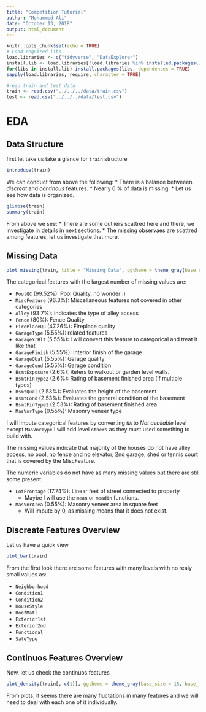 ```yaml
---
title: "Competition Tutorial"
author: "Mohammed Ali"
date: "October 13, 2018"
output: html_document
---
```


```r
knitr::opts_chunk$set(echo = TRUE)
# Load required libs
load.libraries <- c("tidyverse", "DataExplorer")
install.lib <- load.libraries[!load.libraries %in% installed.packages()]
for(libs in install.lib) install.packages(libs, dependences = TRUE)
sapply(load.libraries, require, character = TRUE)

#read train and test data
train <- read.csv("../../../data/train.csv")
test <- read.csv("../../../data/test.csv")
```

# EDA

## Data Structure
first let take us take a glance for `train` structure

```r
introduce(train)
```

We can conduct from above the following:
* There is a balance betweeen *discreat* and *continous* features.
* Nearly 6 % of data is missing.
*
Let us see how data is organized.

```r
glimpse(train)
summary(train)
```

From above we see:
* There are some outliers scattred here and there, we investigate in details in next sections.
* The missing observaes are scattred among features, let us investigate that more.

## Missing Data

```r
plot_missing(train, title = "Missing Data", ggtheme = theme_gray(base_size = 15))
```


The categorical features with the largest number of missing values are: 

* `PoolQC` (99.52%):  Pool Quality, no wonder :)
* `MiscFeature` (96.3%): Miscellaneous features not covered in other categories
* `Alley` (93.7%): indicates the type of alley access
* `Fence` (80%): Fence Quality
* `FirePlaceQu` (47.26%): Fireplace quality
* `GarageType` (5.55%): related features
* `GarageYrBlt` (5.55%): I will convert this feature to categorical and treat it like that
* `GarageFinish` (5.55%): Interior finish of the garage
* `GarageQUal` (5.55%): Garage quality
* `GarageCond` (5.55%): Garage condition
* `BsmtExposure` (2.6%): Refers to walkout or garden level walls.
* `BsmtFinType2` (2.6%): Rating of basement finished area (if multiple types)
* `BsmtQual` (2.53%): Evaluates the height of the basement
* `BsmtCond` (2.53%): Evaluates the general condition of the basement
* `BsmtFinType1` (2.53%): Rating of basement finished area
* `MasVnrType` (0.55%): Masonry veneer type


I will Impute categorical features by converting `NA` to *Not available* level except `MasVnrType` I will add level `others` as they must used something to build with.

The missing values indicate that majority of the houses do not have alley access, no pool, no fence and no elevator, 2nd garage, shed or tennis court that is covered by the MiscFeature.

The numeric variables do not have as many missing values but there are still some present:

* `LotFrontage` (17.74%): Linear feet of street connected to property
    * Maybe I will use the `mean` or `meadin` functions.
* `MasVnrArea` (0.55%): Masonry veneer area in square feet
    * Will impute by 0, as missing means that it does not exist.

## Discreate Features Overview

Let us have a quick view

```r
plot_bar(train)
```


From the first look there are some features with many levels with no realy small values as:

* `Neighborhood`
* `Condition1`
* `Condition2`
* `HouseStyle`
* `RoofMatl`
* `Exterior1st`
* `Exterior2nd`
* `Functional`
* `SaleType`

## Continuos Features Overview
Now, let us check the continuos features

```r
plot_density(train[,-c(1)], ggtheme = theme_gray(base_size = 15, base_family = "serif"))
```

From plots, it seems there are many fluctations in many features and we will need to deal with each one of it individually.